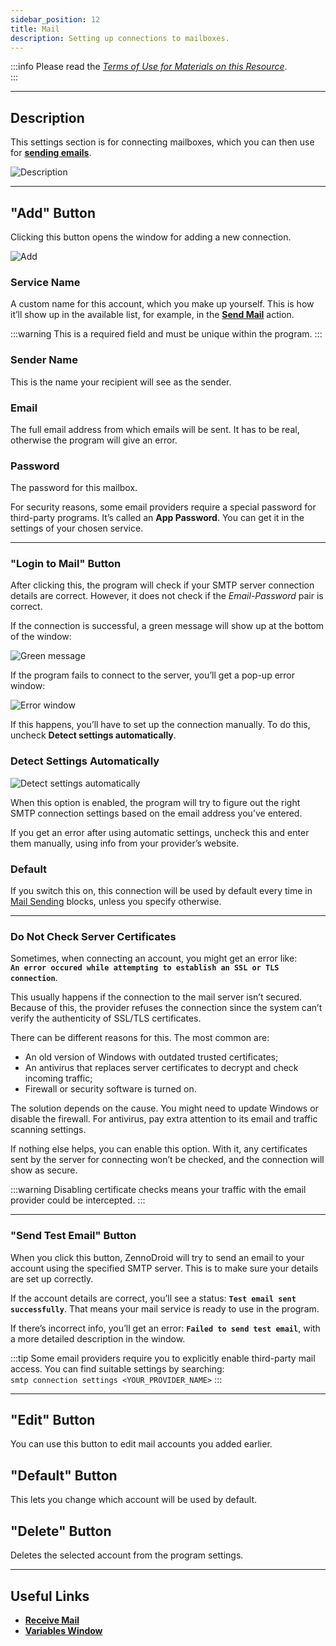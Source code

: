 ```yaml
---
sidebar_position: 12
title: Mail
description: Setting up connections to mailboxes.
---
```

:::info Please read the [*Terms of Use for Materials on this Resource*](../Disclaimer).  
:::
_______________________________________________  
## Description  
This settings section is for connecting mailboxes, which you can then use for [**sending emails**](../Project%20Editor/SendEmails).

![Description](./assets/Mailbox/Mailbox_pic1.png)
_______________________________________________
## "Add" Button  
Clicking this button opens the window for adding a new connection.

![Add](./assets/Mailbox/Mailbox_pic2.png)

### Service Name  
A custom name for this account, which you make up yourself. This is how it’ll show up in the available list, for example, in the [**Send Mail**](../Project%20Editor/SendEmails) action.

:::warning This is a required field and must be unique within the program.
:::

### Sender Name  
This is the name your recipient will see as the sender.

### Email  
The full email address from which emails will be sent. It has to be real, otherwise the program will give an error.

### Password  
The password for this mailbox.

For security reasons, some email providers require a special password for third-party programs. It’s called an **App Password**. You can get it in the settings of your chosen service.
_______________________________________________
### "Login to Mail" Button  
After clicking this, the program will check if your SMTP server connection details are correct. However, it does not check if the *Email-Password* pair is correct.

If the connection is successful, a green message will show up at the bottom of the window:

![Green message](./assets/Mailbox/Mailbox_pic3.png)

If the program fails to connect to the server, you’ll get a pop-up error window:

![Error window](./assets/Mailbox/Mailbox_pic4.png)

If this happens, you’ll have to set up the connection manually. To do this, uncheck **Detect settings automatically**.

### Detect Settings Automatically  
![Detect settings automatically](./assets/Mailbox/Mailbox_pic5.png)

When this option is enabled, the program will try to figure out the right SMTP connection settings based on the email address you’ve entered.

If you get an error after using automatic settings, uncheck this and enter them manually, using info from your provider’s website.

### Default  
If you switch this on, this connection will be used by default every time in [Mail Sending](../Project%20Editor/SendEmails) blocks, unless you specify otherwise.
_______________________________________________
### Do Not Check Server Certificates  
Sometimes, when connecting an account, you might get an error like:  
**`An error occured while attempting to establish an SSL or TLS connection`**.

This usually happens if the connection to the mail server isn’t secured. Because of this, the provider refuses the connection since the system can’t verify the authenticity of SSL/TLS certificates.

There can be different reasons for this. The most common are:  
- An old version of Windows with outdated trusted certificates;
- An antivirus that replaces server certificates to decrypt and check incoming traffic;
- Firewall or security software is turned on.

The solution depends on the cause. You might need to update Windows or disable the firewall. For antivirus, pay extra attention to its email and traffic scanning settings.

If nothing else helps, you can enable this option. With it, any certificates sent by the server for connecting won’t be checked, and the connection will show as secure.

:::warning Disabling certificate checks means your traffic with the email provider could be intercepted.
:::  
_______________________________________________
### "Send Test Email" Button  
When you click this button, ZennoDroid will try to send an email to your account using the specified SMTP server. This is to make sure your details are set up correctly.

If the account details are correct, you’ll see a status: **`Test email sent successfully`**. That means your mail service is ready to use in the program.

If there’s incorrect info, you’ll get an error: **`Failed to send test email`**, with a more detailed description in the window.

:::tip Some email providers require you to explicitly enable third-party mail access.
You can find suitable settings by searching:  
`smtp connection settings <YOUR_PROVIDER_NAME>`
:::
_______________________________________________
## "Edit" Button  
You can use this button to edit mail accounts you added earlier.

## "Default" Button  
This lets you change which account will be used by default.

## "Delete" Button  
Deletes the selected account from the program settings.
_______________________________________________  
## Useful Links  
- [**Receive Mail**](../Project%20Editor/SendEmails)
- [**Variables Window**](../pm/Interface/Variables)